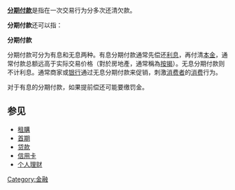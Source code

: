 '''[[分期付款|分期付款]]'''是指在一次交易行为分多次还清欠款。

'''分期付款'''还可以指：

{{about|《分期付款》|| 分期付款 (鄧寄塵專輯) |分期付款}}

'''分期付款'''

分期付款可分为有息和无息两种。有息分期付款通常先偿还[[利息|利息]]，再付清[[本金|本金]]，通常付款总额远高于实际交易价格（對於房地產，通常稱為[[按揭|按揭]]）。无息分期付款则不计利息。通常商家或[[银行|银行]]通过无息分期付款来促销，刺激[[消费者|消费者]]的[[消费|消费]]行为。

对于有息的分期付款，如果提前偿还可能要缴罚金。

==参见==
*[[租購|租購]]
*[[首期|首期]]
* [[贷款|贷款]]
* [[信用卡|信用卡]]
* [[个人理财|个人理财]]

[[Category:金融|Category:金融]]